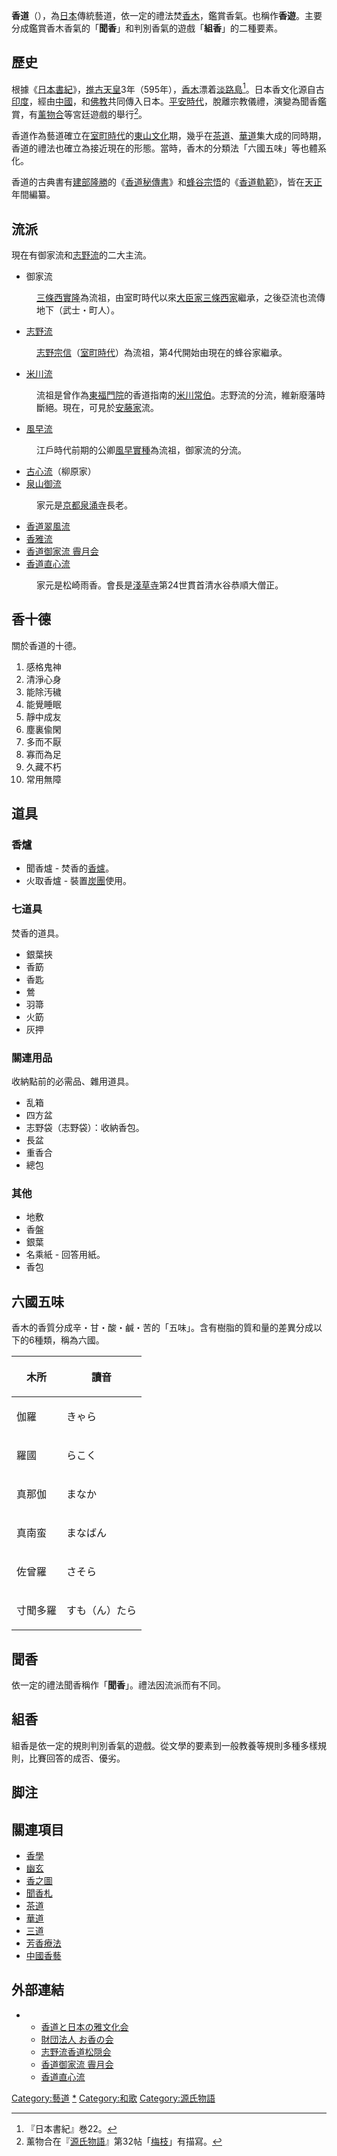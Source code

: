 {{Redirect2|香道|中国文化中的香道|香學}}
'''香道'''（{{jpn|j=香道|hg=こうどう|rm=Kōdō|f=y}}），為[[日本|日本]]傳統藝道，依一定的禮法焚[[香木|香木]]，鑑賞香氣。也稱作'''香遊'''。主要分成鑑賞香木香氣的「'''聞香'''」和判別香氣的遊戲「'''組香'''」的二種要素。

==歷史==
根據《[[日本書紀|日本書紀]]》，[[推古天皇|推古天皇]]3年（595年），[[香木|香木]]漂着[[淡路島|淡路島]]<ref>『日本書紀』巻22。</ref>。日本香文化源自古[[印度|印度]]，經由[[中國|中國]]，和[[佛教|佛教]]共同傳入日本。[[平安時代|平安時代]]，脫離宗教儀禮，演變為聞香鑑賞，有[[薰物合|薰物合]]等宮廷遊戲的舉行<ref>薰物合在『[[源氏物語|源氏物語]]』第32帖「[[梅枝|梅枝]]」有描寫。</ref>。

香道作為藝道確立在[[室町時代|室町時代]]的[[東山文化|東山文化]]期，幾乎在[[茶道|茶道]]、[[華道|華道]]集大成的同時期，香道的禮法也確立為接近現在的形態。當時，香木的分類法「六國五味」等也體系化。

香道的古典書有[[建部隆勝|建部隆勝]]的《[[香道秘傳書|香道秘傳書]]》和[[蜂谷宗悟|蜂谷宗悟]]的《[[香道軌範|香道軌範]]》，皆在[[天正_(日本)|天正]]年間編纂。

==流派==
現在有御家流和[[志野流|志野流]]的二大主流。

*御家流
:[[三條西實隆|三條西實隆]]為流祖，由室町時代以來[[大臣家|大臣家]][[三條西家|三條西家]]繼承，之後亞流也流傳地下（武士・町人）。
*[[志野流|志野流]]
:[[志野宗信|志野宗信]]（[[室町時代|室町時代]]）為流祖，第4代開始由現在的蜂谷家繼承。
*[[米川流|米川流]]
:流祖是曾作為[[東福門院|東福門院]]的香道指南的[[米川常伯|米川常伯]]。志野流的分流，維新廢藩時斷絕。現在，可見於[[三河安藤氏|安藤家]]流。
*[[風早流|風早流]]
:江戶時代前期的公卿[[風早實種|風早實種]]為流祖，御家流的分流。
*[[古心流|古心流]]（柳原家）
*[[泉山御流|泉山御流]]
:家元是[[京都|京都]][[泉涌寺|泉涌寺]]長老。
*[[香道翠風流|香道翠風流]]
*[[香雅流|香雅流]]
*[[香道御家流_霽月会|香道御家流 霽月会]]
*[[香道直心流|香道直心流]]
:家元是松崎雨香。會長是[[淺草寺|淺草寺]]第24世貫首清水谷恭順大僧正。

==香十德==
關於香道的十德。

#感格鬼神
#清淨心身
#能除汚穢
#能覺睡眠
#靜中成友
#塵裏偸閑
#多而不厭
#寡而為足
#久藏不朽
#常用無障

==道具==
===香爐===
*聞香爐 - 焚香的[[香爐|香爐]]。
*火取香爐 - 裝置[[炭團|炭團]]使用。

===七道具===
焚香的道具。
*銀葉挾
*香筯
*香匙
*鶯
*羽箒
*火筯
*灰押

===關連用品===
收納點前的必需品、雜用道具。
*乱箱
*四方盆
*志野袋（志野袋）：收納香包。
*長盆
*重香合
*總包

===其他===
*地敷
*香盤
*銀葉
*名乘紙 - 回答用紙。
*香包

==六國五味==
香木的香質分成辛・甘・酸・鹹・苦的「五味」。含有樹脂的質和量的差異分成以下的6種類，稱為六國。

{| class="wikitable" border="1"
|-
!木所!!讀音
|-
!伽羅
|きゃら||
|-
!羅國
|らこく||
|-
!真那伽
|まなか||
|-
!真南蛮
|まなばん||
|-
!佐曾羅
|さそら||
|-
!寸聞多羅
|すも（ん）たら||
|}

==聞香==
依一定的禮法聞香稱作「'''聞香'''」。禮法因流派而有不同。

==組香==
組香是依一定的規則判別香氣的遊戲。從文學的要素到一般教養等規則多種多樣規則，比賽回答的成否、優劣。

== 脚注 ==
{{reflist}}

== 關連項目 ==
* [[香學|香學]]
* [[幽玄|幽玄]]
* [[香之圖|香之圖]]
* [[聞香札|聞香札]]
* [[茶道|茶道]]
* [[華道|華道]]
* [[三道|三道]]
* [[芳香療法|芳香療法]]
* [[中國香藝|中國香藝]]

== 外部連結 ==
**[http://www.kodo-miyabi.org/ 香道と日本の雅文化会] {{Wayback|url=http://www.kodo-miyabi.org/ |date=20210227223449 }}
**[http://www.okou.or.jp/ 財団法人 お香の会] {{Wayback|url=http://www.okou.or.jp/ |date=20201126041752 }}
**[https://web.archive.org/web/20141223163452/http://www.shinoryu.com/ 志野流香道松隠会]
**[http://www014.upp.so-net.ne.jp/seigetukai/ 香道御家流 霽月会] {{Wayback|url=http://www014.upp.so-net.ne.jp/seigetukai/ |date=20210126141151 }}
**[http://jikishinryu.com/ 香道直心流] {{Wayback|url=http://jikishinryu.com/ |date=20200526002454 }}

{{日本的传统艺能}}
{{Authority control}}
[[Category:藝道|Category:藝道]]
[[Category:香道|*]]
[[Category:和歌|Category:和歌]]
[[Category:源氏物語|Category:源氏物語]]
